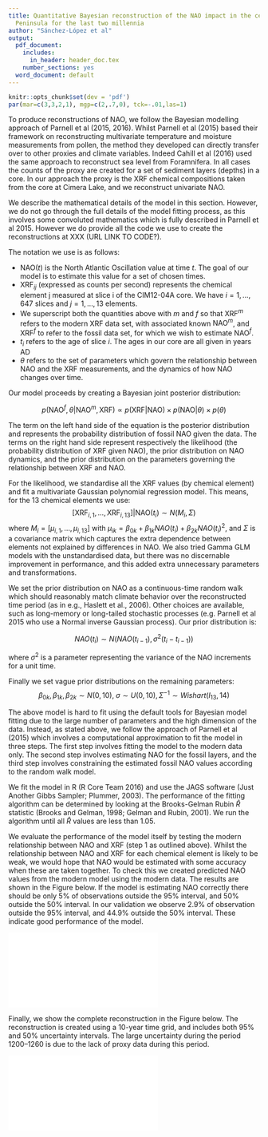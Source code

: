 ```yaml
---
title: Quantitative Bayesian reconstruction of the NAO impact in the central Iberian
  Peninsula for the last two millennia
author: "Sánchez-López et al"
output:
  pdf_document:
    includes:
      in_header: header_doc.tex
    number_sections: yes
  word_document: default
---
```


```r
knitr::opts_chunk$set(dev = 'pdf')
par(mar=c(3,3,2,1), mgp=c(2,.7,0), tck=-.01,las=1)
```

\section{2.3 A Bayesian model to reconstruct NAO}

To produce reconstructions of NAO, we follow the Bayesian modelling approach of Parnell et al (2015, 2016). Whilst Parnell et al (2015) based their framework on reconstructing multivariate temperature and moisture measurements from pollen, the method they developed can directly transfer over to other proxies and climate variables. Indeed Cahill et al (2016) used the same approach to reconstruct sea level from Foramnifera. In all cases the counts of the proxy are created for a set of sediment layers (depths) in a core. In our approach the proxy is the XRF chemical compositions taken from the core at Cimera Lake, and we reconstruct univariate NAO.

We describe the mathematical details of the model in this section. However, we do not go through the full details of the model fitting process, as this involves some convoluted mathematics which is fully described in Parnell et al 2015. However we do provide all the code we use to create the reconstructions at XXX (URL LINK TO CODE?).

The notation we use is as follows:

 - $\mbox{NAO}(t)$ is the North Atlantic Oscillation value at time $t$. The goal of our model is to estimate this value for a set of chosen times. 
 - $\mbox{XRF}_{ij}$ (expressed as counts per second) represents the chemical element j
measured at slice i of the CIM12-04A core. We have $i = 1, \ldots, 647$ slices and $j=1,\ldots,13$ elements. 
 - We superscript both the quantities above with $m$ and $f$ so that $\mbox{XRF}^m$ refers to the modern XRF data set, with associated known $\mbox{NAO}^m$, and $\mbox{XRF}^f$ to refer to the fossil data set, for which we wish to estimate $\mbox{NAO}^f$.
 - $t_i$ refers to the age of slice $i$. The ages in our core are all given in years AD
 - $\theta$ refers to the set of parameters which govern the relationship between NAO and the XRF measurements, and the dynamics of how NAO changes over time. 
 
Our model proceeds by creating a Bayesian joint posterior distribution:

$$p(\mbox{NAO}^f, \theta | \mbox{NAO}^m, \mbox{XRF}) \propto
p(\mbox{XRF} | \mbox{NAO}) \times p(\mbox{NAO} | \theta) \times p(\theta)$$

The term on the left hand side of the equation is the posterior distribution and represents the probability distribution of fossil NAO given the data. The terms on the right hand side represent respectively the likelihood (the probability distribution of XRF given NAO), the prior distribution on NAO dynamics, and the prior distribution on the parameters governing the relationship between XRF and NAO.

For the likelihood, we standardise all the XRF values (by chemical element) and fit a multivariate Gaussian polynomial regression model. This means, for the 13 chemical elements we use:
$$[ \mbox{XRF}_{i,1}, \ldots, \mbox{XRF}_{i,13} ] | \mbox{NAO}(t_i) \sim N(M_i, \Sigma)$$
where $M_i = [ \mu_{i,1}, \ldots, \mu_{i,13} ]$ with $\mu_{ik} = \beta_{0k} + \beta_{1k} NAO(t_i) + \beta_{2k} NAO(t_i)^2$, and $\Sigma$ is a covariance matrix which captures the extra dependence between elements not explained by differences in NAO. We also tried Gamma GLM models with the unstandardised data, but there was no discernable improvement in performance, and this added extra unnecessary parameters and transformations.

We set the prior distribution on NAO as a continuous-time random walk which should reasonably match climate behavior over the reconstructed time period (as in e.g., Haslett et al., 2006). Other choices are available, such as long-memory or long-tailed stochastic processes (e.g. Parnell et al 2015 who use a Normal inverse Gaussian process). Our prior distribution is:

$$NAO(t_i) \sim N(NAO(t_{i-1}), \sigma^2 (t_i - t_{i-1}))$$

where $\sigma^2$ is a parameter representing the variance of the NAO increments for a unit time. 

Finally we set vague prior distributions on the remaining parameters:
$$\beta_{0k}, \beta_{1k}, \beta_{2k} \sim N(0, 10),\; \sigma \sim U(0, 10), \Sigma^{-1} \sim Wishart(I_{13}, 14)$$

\section{2.4 Model fitting and validation}

The above model is hard to fit using the default tools for Bayesian model fitting due to the large number of parameters and the high dimension of the data. Instead, as stated above, we follow the approach of Parnell et al (2015) which involves a computational approximation to fit the model in three steps. The first step involves fitting the model to the modern data only. The second step involves estimating NAO for the fossil layers, and the third step involves constraining the estimated fossil NAO values according to the random walk model. 

We fit the model in R (R Core Team 2016) and use the JAGS software (Just Another Gibbs Sampler; Plummer, 2003). The performance of the fitting algorithm can be determined by looking at the Brooks-Gelman Rubin $\hat{R}$ statistic (Brooks and Gelman, 1998; Gelman and Rubin, 2001). We run the algorithm until all $\hat{R}$ values are less than 1.05. 

We evaluate the performance of the model itself by testing the modern relationship between NAO and XRF (step 1 as outlined above). Whilst the relationship between NAO and XRF for each chemical element is likely to be weak, we would hope that NAO would be estimated with some accuracy when these are taken together. To check this we created predicted NAO values from the modern model using the modern data. The results are shown in the Figure below. If the model is estimating NAO correctly there should be only 5% of observations outside the 95% interval, and 50% outside the 50% interval. In our validation we observe 2.9% of observation outside the 95% interval, and 44.9% outside the 50% interval. These indicate good performance of the model.

![](MDP_modern_plot_20170210.pdf)

Finally, we show the complete reconstruction in the Figure below. The reconstruction is created using a 10-year time grid, and includes both 95% and 50% uncertainty intervals. The large uncertainty during the period 1200--1260 is due to the lack of proxy data during this period. 

![](NAO_plot_20170210.pdf)